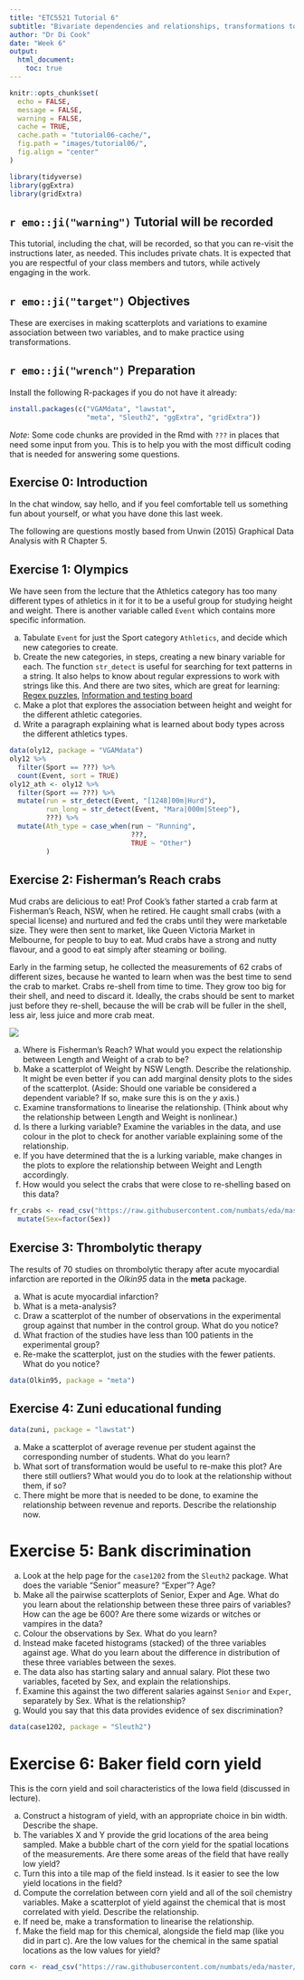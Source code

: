 ```yaml
---
title: "ETC5521 Tutorial 6"
subtitle: "Bivariate dependencies and relationships, transformations to linearise"
author: "Dr Di Cook"
date: "Week 6"
output:
  html_document:
    toc: true
---
```


```r
knitr::opts_chunk$set(
  echo = FALSE, 
  message = FALSE, 
  warning = FALSE, 
  cache = TRUE,
  cache.path = "tutorial06-cache/",
  fig.path = "images/tutorial06/",
  fig.align = "center"
)
```

```r
library(tidyverse)
library(ggExtra)
library(gridExtra)
```

## `r emo::ji("warning")` Tutorial will be recorded

This tutorial, including the chat, will be recorded, so that you can re-visit the instructions later, as needed. This includes private chats. It is expected that you are respectful of your class members and tutors, while actively engaging in the work. 

## `r emo::ji("target")` Objectives

These are exercises in making scatterplots and variations to examine association between two variables, and to make practice using transformations.

## `r emo::ji("wrench")` Preparation 

Install the following R-packages if you do not have it already:

```r
install.packages(c("VGAMdata", "lawstat", 
                   "meta", "Sleuth2", "ggExtra", "gridExtra"))
```

*Note*: Some code chunks are provided in the Rmd with `???` in places that need some input from you. This is to help you with the most difficult coding that is needed for answering some questions.

## Exercise 0: Introduction

In the chat window, say hello, and if you feel comfortable tell us something fun about yourself, or what you have done this last week.

The following are questions mostly based from Unwin (2015) Graphical Data Analysis with R Chapter 5. 

## Exercise 1: Olympics

We have seen from the lecture that the Athletics category has too many different types of athletics in it for it to be a useful group for studying height and weight. There is another variable called `Event` which contains more specific information.

a. Tabulate `Event` for just the Sport category `Athletics`, and decide which new categories to create.
b. Create the new categories, in steps, creating a new binary variable for each. The function `str_detect` is useful for searching for text patterns in a string. It also helps to know about regular expressions to work with strings like this. And there are two sites, which are great for learning: [Regex puzzles](https://regexcrossword.com/challenges/beginner/puzzles/1), [Information and testing board](https://regex101.com)
c. Make a plot that explores the association between height and weight for the different athletic categories.
d. Write a paragraph explaining what is learned about body types across the different athletics types. 

```r
data(oly12, package = "VGAMdata")
oly12 %>% 
  filter(Sport == ???) %>%
  count(Event, sort = TRUE)
oly12_ath <- oly12 %>% 
  filter(Sport == ???) %>%
  mutate(run = str_detect(Event, "[1248]00m|Hurd"),
         run_long = str_detect(Event, "Mara|000m|Steep"),
         ???) %>%
  mutate(Ath_type = case_when(run ~ "Running",
                              ???,
                              TRUE ~ "Other")
         )
```


## Exercise 2: Fisherman's Reach crabs

Mud crabs are delicious to eat! Prof Cook's father started a crab farm at Fisherman's Reach, NSW, when he retired. He caught small crabs (with a special license) and nurtured and fed the crabs until they were marketable size. They were then sent to market, like Queen Victoria Market in Melbourne, for people to buy to eat. Mud crabs have a strong and nutty flavour, and a good to eat simply after steaming or boiling.

Early in the farming setup, he collected the measurements of 62 crabs of different sizes, because he wanted to learn when was the best time to send the crab to market. Crabs re-shell from time to time. They grow too big for their shell, and need to discard it. Ideally, the crabs should be sent to market just before they re-shell, because the will be crab will be fuller in the shell, less air, less juice and more crab meat.  

![](images/mud-crab.jpg)

a. Where is Fisherman's Reach? What would you expect the relationship between Length and Weight of a crab to be?
b. Make a scatterplot of Weight by NSW Length. Describe the relationship. It might be even better if you can add marginal density plots to the sides of the scatterplot. (Aside: Should one variable be considered a dependent variable? If so, make sure this is on the $y$ axis.)
c. Examine transformations to linearise the relationship. (Think about why the relationship between Length and Weight is nonlinear.)
d. Is there a lurking variable? Examine the variables in the data, and use colour in the plot to check for another variable explaining some of the relationship.
e. If you have determined that the is a lurking variable, make changes in the plots to explore the relationship between Weight and Length accordingly.
f. How would you select the crabs that were close to re-shelling based on this data?

```r
fr_crabs <- read_csv("https://raw.githubusercontent.com/numbats/eda/master/data/fr-crab.csv") %>%
  mutate(Sex=factor(Sex))
```

## Exercise 3: Thrombolytic therapy

The results of 70 studies on thrombolytic therapy after acute myocardial infarction are reported in the *Olkin95* data in the **meta** package. 

a. What is acute myocardial infarction?
b. What is a meta-analysis?
c. Draw a scatterplot of the number of observations in the experimental group against that number in the control group. What do you notice?
d. What fraction of the studies have less than 100 patients in the experimental group?
e. Re-make the scatterplot, just on the studies with the fewer patients. What do you notice?

```r
data(Olkin95, package = "meta")
```

## Exercise 4: Zuni educational funding

```r
data(zuni, package = "lawstat")
```

a. Make a scatterplot of average revenue per student against the corresponding number of students. What do you learn?
b. What sort of transformation would be useful to re-make this plot? Are there still outliers? What would you do to look at the relationship without them, if so?
c. There might be more that is needed to be done, to examine the relationship between revenue and reports. Describe the relationship now.

# Exercise 5: Bank discrimination

a. Look at the help page for the `case1202` from the `Sleuth2` package. What does the variable "Senior" measure? "Exper"? Age?
b. Make all the pairwise scatterplots of Senior, Exper and Age. What do you learn about the relationship between these three pairs of variables? How can the age be 600? Are there some wizards or witches or vampires in the data?
c. Colour the observations by Sex. What do you learn?
d. Instead make faceted histograms (stacked) of the three variables against age. What do you learn about the difference in distribution of these three variables between the sexes.
e. The data also has starting salary and annual salary. Plot these two variables, faceted by Sex, and explain the relationships. 
f. Examine this against the two different salaries against `Senior` and `Exper`, separately by Sex. What is the relationship?
g. Would you say that this data provides evidence of sex discrimination?

```r
data(case1202, package = "Sleuth2")
```

# Exercise 6: Baker field corn yield
 
This is the corn yield and soil characteristics of the Iowa field (discussed in lecture). 

a. Construct a histogram of yield, with an appropriate choice in bin width. Describe the shape. 
b. The variables X and Y provide the grid locations of the area being sampled. Make a bubble chart of the corn yield for the spatial locations of the measurements. Are there some areas of the field that have really low yield?
c. Turn this into a tile map of the field instead. Is it easier to see the low yield locations in the field?
d. Compute the correlation between corn yield and all of the soil chemistry variables. Make a scatterplot of yield against the chemical that is most correlated with yield. Describe the relationship. 
e. If need be, make a transformation to linearise the relationship. 
f. Make the field map for this chemical, alongside the field map (like you did in part c). Are the low values for the chemical in the same spatial locations as the low values for yield?  
 
```r
corn <- read_csv("https://raw.githubusercontent.com/numbats/eda/master/data/baker.csv") 
```
